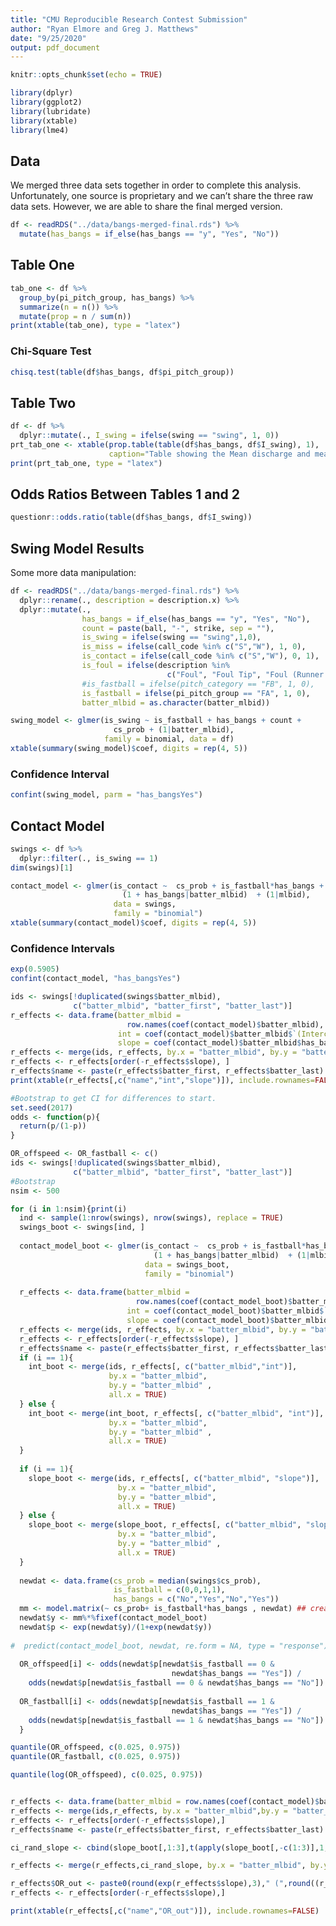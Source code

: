 ```yaml
---
title: "CMU Reproducible Research Contest Submission"
author: "Ryan Elmore and Greg J. Matthews"
date: "9/25/2020"
output: pdf_document
---
```


```r
knitr::opts_chunk$set(echo = TRUE)
```

```r
library(dplyr)
library(ggplot2)
library(lubridate)
library(xtable)
library(lme4)
```

## Data

We merged three data sets together in order to complete this analysis. 
Unfortunately, one source is proprietary and we can't share the three raw data
sets. However, we are able to share the final merged version. 

```r
df <- readRDS("../data/bangs-merged-final.rds") %>%
  mutate(has_bangs = if_else(has_bangs == "y", "Yes", "No"))
```

## Table One

```r
tab_one <- df %>% 
  group_by(pi_pitch_group, has_bangs) %>% 
  summarize(n = n()) %>% 
  mutate(prop = n / sum(n))
print(xtable(tab_one), type = "latex")
```

### Chi-Square Test

```r
chisq.test(table(df$has_bangs, df$pi_pitch_group))
```

## Table Two

```r
df <- df %>% 
  dplyr::mutate(., I_swing = ifelse(swing == "swing", 1, 0))
prt_tab_one <- xtable(prop.table(table(df$has_bangs, df$I_swing), 1),
                      caption="Table showing the Mean discharge and mean gage height on each year on each month", digits = c(3, 3, 3))
print(prt_tab_one, type = "latex")
```

## Odds Ratios Between Tables 1 and 2

```r
questionr::odds.ratio(table(df$has_bangs, df$I_swing))
```

## Swing Model Results

Some more data manipulation:

```r
df <- readRDS("../data/bangs-merged-final.rds") %>%
  dplyr::rename(., description = description.x) %>% 
  dplyr::mutate(.,
                has_bangs = if_else(has_bangs == "y", "Yes", "No"),
                count = paste(ball, "-", strike, sep = ""),
                is_swing = ifelse(swing == "swing",1,0),
                is_miss = ifelse(call_code %in% c("S","W"), 1, 0),
                is_contact = ifelse(call_code %in% c("S","W"), 0, 1),
                is_foul = ifelse(description %in% 
                                   c("Foul", "Foul Tip", "Foul (Runner Going)"),1, 0),
                #is_fastball = ifelse(pitch_category == "FB", 1, 0), 
                is_fastball = ifelse(pi_pitch_group == "FA", 1, 0),
                batter_mlbid = as.character(batter_mlbid))
```

```r
swing_model <- glmer(is_swing ~ is_fastball + has_bangs + count + 
                       cs_prob + (1|batter_mlbid),
                     family = binomial, data = df)
xtable(summary(swing_model)$coef, digits = rep(4, 5))
```

### Confidence Interval

```r
confint(swing_model, parm = "has_bangsYes")
```

## Contact Model

```r
swings <- df %>% 
  dplyr::filter(., is_swing == 1)
dim(swings)[1]
```

```r
contact_model <- glmer(is_contact ~  cs_prob + is_fastball*has_bangs + 
                         (1 + has_bangs|batter_mlbid)  + (1|mlbid), 
                       data = swings, 
                       family = "binomial")
xtable(summary(contact_model)$coef, digits = rep(4, 5))
```

### Confidence Intervals

```r
exp(0.5905)
confint(contact_model, "has_bangsYes")

ids <- swings[!duplicated(swings$batter_mlbid),
              c("batter_mlbid", "batter_first", "batter_last")]
r_effects <- data.frame(batter_mlbid = 
                          row.names(coef(contact_model)$batter_mlbid), 
                        int = coef(contact_model)$batter_mlbid$`(Intercept)`,
                        slope = coef(contact_model)$batter_mlbid$has_bangsYes)
r_effects <- merge(ids, r_effects, by.x = "batter_mlbid", by.y = "batter_mlbid")
r_effects <- r_effects[order(-r_effects$slope), ]
r_effects$name <- paste(r_effects$batter_first, r_effects$batter_last)
print(xtable(r_effects[,c("name","int","slope")]), include.rownames=FALSE)
```

```r
#Bootstrap to get CI for differences to start.  
set.seed(2017)
odds <- function(p){
  return(p/(1-p))
} 

OR_offspeed <- OR_fastball <- c()
ids <- swings[!duplicated(swings$batter_mlbid),
              c("batter_mlbid", "batter_first", "batter_last")]
#Bootstrap 
nsim <- 500

for (i in 1:nsim){print(i)
  ind <- sample(1:nrow(swings), nrow(swings), replace = TRUE)
  swings_boot <- swings[ind, ]
  
  contact_model_boot <- glmer(is_contact ~  cs_prob + is_fastball*has_bangs + 
                                (1 + has_bangs|batter_mlbid)  + (1|mlbid), 
                              data = swings_boot, 
                              family = "binomial")
  
  r_effects <- data.frame(batter_mlbid =
                            row.names(coef(contact_model_boot)$batter_mlbid),
                          int = coef(contact_model_boot)$batter_mlbid$`(Intercept)`,
                          slope = coef(contact_model_boot)$batter_mlbid$has_bangsYes)
  r_effects <- merge(ids, r_effects, by.x = "batter_mlbid", by.y = "batter_mlbid")
  r_effects <- r_effects[order(-r_effects$slope), ]
  r_effects$name <- paste(r_effects$batter_first, r_effects$batter_last)
  if (i == 1){
    int_boot <- merge(ids, r_effects[, c("batter_mlbid","int")], 
                      by.x = "batter_mlbid", 
                      by.y = "batter_mlbid" , 
                      all.x = TRUE)
  } else {
    int_boot <- merge(int_boot, r_effects[, c("batter_mlbid", "int")], 
                      by.x = "batter_mlbid", 
                      by.y = "batter_mlbid" , 
                      all.x = TRUE)
  }
  
  if (i == 1){
    slope_boot <- merge(ids, r_effects[, c("batter_mlbid", "slope")], 
                        by.x = "batter_mlbid", 
                        by.y = "batter_mlbid", 
                        all.x = TRUE)
  } else {
    slope_boot <- merge(slope_boot, r_effects[, c("batter_mlbid", "slope")], 
                        by.x = "batter_mlbid", 
                        by.y = "batter_mlbid" , 
                        all.x = TRUE)
  }
  
  newdat <- data.frame(cs_prob = median(swings$cs_prob), 
                       is_fastball = c(0,0,1,1), 
                       has_bangs = c("No","Yes","No","Yes"))
  mm <- model.matrix(~ cs_prob+ is_fastball*has_bangs , newdat) ## create
  newdat$y <- mm%*%fixef(contact_model_boot)
  newdat$p <- exp(newdat$y)/(1+exp(newdat$y))
  
#  predict(contact_model_boot, newdat, re.form = NA, type = "response") #would give the same results
  
  OR_offspeed[i] <- odds(newdat$p[newdat$is_fastball == 0 & 
                                    newdat$has_bangs == "Yes"]) /
    odds(newdat$p[newdat$is_fastball == 0 & newdat$has_bangs == "No"])
  
  OR_fastball[i] <- odds(newdat$p[newdat$is_fastball == 1 & 
                                    newdat$has_bangs == "Yes"]) /
    odds(newdat$p[newdat$is_fastball == 1 & newdat$has_bangs == "No"])
  }

quantile(OR_offspeed, c(0.025, 0.975))
quantile(OR_fastball, c(0.025, 0.975))

quantile(log(OR_offspeed), c(0.025, 0.975))


r_effects <- data.frame(batter_mlbid = row.names(coef(contact_model)$batter_mlbid), int = coef(contact_model)$batter_mlbid$`(Intercept)`,slope = coef(contact_model)$batter_mlbid$has_bangsYes)
r_effects <- merge(ids,r_effects, by.x = "batter_mlbid",by.y = "batter_mlbid")
r_effects <- r_effects[order(-r_effects$slope),]
r_effects$name <- paste(r_effects$batter_first, r_effects$batter_last)

ci_rand_slope <- cbind(slope_boot[,1:3],t(apply(slope_boot[,-c(1:3)],1,function(x){exp(quantile(x, c(0.025, 0.975)))})))

r_effects <- merge(r_effects,ci_rand_slope, by.x = "batter_mlbid", by.y = "batter_mlbid",all.x = TRUE)

r_effects$OR_out <- paste0(round(exp(r_effects$slope),3)," (",round((r_effects$`2.5%`),3),", ",round((r_effects$`97.5%`),3),")")
r_effects <- r_effects[order(-r_effects$slope),]

print(xtable(r_effects[,c("name","OR_out")]), include.rownames=FALSE)
```

